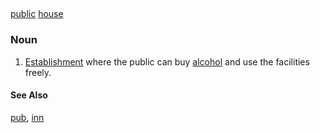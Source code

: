 =={{En}}== 
{{Wikipedia}}
[[public]] [[house]]
===Noun===
# [[Establishment]] where the public can buy [[alcohol]] and use the facilities freely. 
====See Also====
[[pub]], [[inn]]